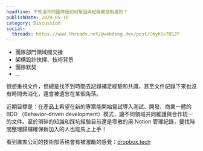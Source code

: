 ```yaml
---
headline: 不知道不同團隊是如何鞏固與紀錄開發制度的？
publishDate: 2024-05-10
category: Discussion
social:
  threads: https://www.threads.net/@webdong.dev/post/C6yh1s7BSJY
---
```


- 團隊部門領域間交接
- 架構設計抉擇、技術背景
- 團隊默契
- ...

很想重視文件，但總是找不到時間去記錄補足經驗和共識，甚至文件記錄下來也沒有時間去消化，還會被遺忘在某個角落。

近期目標是：在產品上希望在新的專案能開始嘗試導入測試、開發、商業一體的 BDD （Behavior-driven development）模式，讓不同領域共同維護與合作統一的文件。至於瑣碎的知識和踩坑經驗目前還是零散的用 Notion 管理紀錄，要找時間整理歸檔確保新加入的人也能馬上上手！

看到厲害公司的技術部落格會有被激勵的感覺：[dropbox.tech](https://dropbox.tech)
